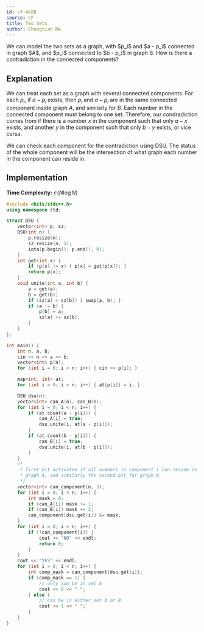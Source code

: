 ```yaml
---
id: cf-468B
source: CF
title: Two Sets
author: Chongtian Ma
---
```


<Spoiler title="Hint 1">
We can model the two sets as a graph, with $p_i$ and $a - p_i$ connected in graph $A$, and $p_i$ connected to $b - p_i$ in graph B.
</Spoiler>

<Spoiler title="Hint 2">
How is there a contradiction in the connected components?
</Spoiler>

## Explanation

We can treat each set as a graph with several connected components. For each $p_i$, if $a - p_i$ exists, then $p_i$ and $a - p_i$ are in the same connected component inside graph $A$, and similarly for $B$. Each number in the connected component must belong to one set. Therefore, our condradiction comes from if there is a number $x$ in the component such that only $a - x$ exists, and another $y$ in the component such that only $b - y$ exists, or vice cersa.

 We can check each component for the contradiction using DSU. The status of the whole component will be the intersection of what graph each number in the component can reside in.

## Implementation

**Time Complexity:** $\mathcal{O}(N\log N)$

<LanguageSection>

<CPPSection>

```cpp
#include <bits/stdc++.h>
using namespace std;

struct DSU {
	vector<int> p, sz;
	DSU(int n) {
		p.resize(n);
		sz.resize(n, 1);
		iota(p.begin(), p.end(), 0);
	}
	int get(int x) {
		if (p[x] != x) { p[x] = get(p[x]); }
		return p[x];
	}
	void unite(int a, int b) {
		a = get(a);
		b = get(b);
		if (sz[a] < sz[b]) { swap(a, b); }
		if (a != b) {
			p[b] = a;
			sz[a] += sz[b];
		}
	}
};

int main() {
	int n, a, b;
	cin >> n >> a >> b;
	vector<int> p(n);
	for (int i = 0; i < n; i++) { cin >> p[i]; }

	map<int, int> at;
	for (int i = 0; i < n; i++) { at[p[i]] = i; }

	DSU dsu(n);
	vector<int> can_A(n), can_B(n);
	for (int i = 0; i < n; i++) {
		if (at.count(a - p[i])) {
			can_A[i] = true;
			dsu.unite(i, at[a - p[i]]);
		}
		if (at.count(b - p[i])) {
			can_B[i] = true;
			dsu.unite(i, at[b - p[i]]);
		}
	}
	/*
	 * first bit activated if all numbers in component i can reside in
	 * graph A, and similarly the second bit for graph B
	 */
	vector<int> can_component(n, 3);
	for (int i = 0; i < n; i++) {
		int mask = 0;
		if (can_A[i]) mask += 1;
		if (can_B[i]) mask += 2;
		can_component[dsu.get(i)] &= mask;
	}
	for (int i = 0; i < n; i++) {
		if (!can_component[i]) {
			cout << "NO" << endl;
			return 0;
		}
	}
	cout << "YES" << endl;
	for (int i = 0; i < n; i++) {
		int comp_mask = can_component[dsu.get(i)];
		if (comp_mask == 1) {
			// only can be in set A
			cout << 0 << " ";
		} else {
			// can be in either set A or B
			cout << 1 << " ";
		}
	}
}
```

</CPPSection>

</LanguageSection>
